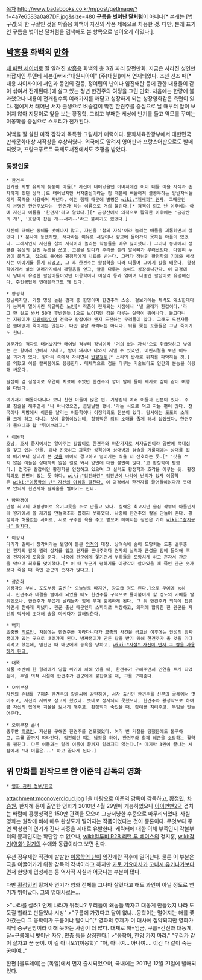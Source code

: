 [[목차]]
http://www.badabooks.co.kr/m/post/getImage/?f=4a7e6583a0a87DF.jpg&size=480
'''구름을 벗어난 달처럼'''이 아니다[* 본래는 [법구경]의 한 구절인 것을 박흥용 화백이 자신의 작품 제목으로 차용한 것. 다만, 본래 표기인 구름을 벗어난 달처럼을 검색해도 본 항목으로 넘어오게 하였다.].

== [[박흥용]] 화백의 [[만화]] ==
[[내 파란 세이버]]로 잘 알려진 [[박흥용]] 화백의 총 3권 짜리 장편만화. 지금은 사라진 성인만화잡지인 투앤티 세븐([wiki:"대원씨아이" (주)대원])에서 연재되었다. 
조선 선조 때[* 내용 사이사이에 서인과 동인의 갈등, 정여립의 난이나 임진왜란 등에 관한 내용들이 같이 섞여서 전개된다.]에 살고 있는 청년 한견주의 여정을 그린 만화. 처음에는 한량에 불과했으나 내용이 전개될수록 여러가지를 깨닫고 성장하게 되는 성장영화같은 측면이 있다. 첩에게서 태어난 서자 출생으로 벼슬길이 막힌 한견주를 중심으로 날 때부터 앞이 보이지 않아 지팡이로 앞을 보는 황정학, 그리고 부패한 세상에 반기를 들고 역모를 꾸미는 이몽학을 중심으로 스토리가 전개된다.

여백을 잘 살린 미적 감각과 독특한 그림체가 매력이다. 문화체육관광부에서 대한민국 만화문화대상 저작상을 수상하였다. 외국에도 알려져 영어판과 프랑스어판으로도 발매되었고, 프랑크푸르트 국제도서전에서도 호평을 받았다. 
=== 등장인물 ===
 * 한견주
 한가한 지방 유지의 늦둥이 아들[* 자신이 태어났을땐 아버지에겐 이미 대를 이을 자식과 손자까지 있던 상태.]로 태어났지만 서자출신이라는 점 때문에 삐뚤어져 글공부하는 양반자식들에게 폭력을 사용하며 지낸다. 이런 행패 때문에 별명은 [[wiki:"개새끼" 견자]]. 그때문인지 본명인 한견주보다는 '한견자'라는 이름으로 거의 불린다.[* 검객이 되고 난 이후에는 아예 자신의 이름을 '한견자'라고 알렸다.][* 금강산에서 의적으로 활약한 이후에는 '금강산의 개', '호랑이 잡는 개~~새끼~~'라고 불리기도 했었다.]

 자신이 태어난 동네를 벗어나지 않고, 자신을 '첩의 자식'이라 놀리는 애들을 괴롭히면서 살았다.[* 문사에 능했지만, 서자라는 이유로 서당이나 향교에 들어가지 못하는 아픔이 있었다. 그래서인지 자신을 첩의 자식이라 놀리는 학동들을 매우 싫어했다.] 그러다 동네에서 성균관 유생의 살인 누명을 쓰고, 고문을 받다가 주리를 틀려 발목뼈가 부러졌었다. 다행히 누명이 풀리고, 집으로 돌아와 황정학에게 치료를 받는다. 그러다 장님인 황정학의 기예와 세상사는 이야기를 듣게 되었고, 그 후 한견주는 황정학을 따라 떠돌며 그에게 칼을 배운다. 황정학에게서 삶의 여러가지에서 깨달음을 얻고, 칼을 다루는 솜씨도 성장해나간다. 이 과정에서 당대의 유명한 칼잡이들이었던 이몽학이나 이장각 등과 엮이며 나중엔 칼잡이로 유명해진다. 주인공답게 연애플래그도 꽤 있다.

 * 황정학
 장님이지만, 가장 명성 높은 검객 중 한명이며 한견주의 스승. 겉보기에는 체격도 왜소한데다가 눈까지 멀어버린 작달마한 노인[* 작품이 전개되는 시점에서 '낼 모래가 환갑이다.'라고 한 걸로 봐서 50대 후반인듯.]으로 보이지만 검을 다루는 실력이 뛰어나다. 들고다니는 지팡이가 [[지팡이칼]]이며 전국구 칼잡이라 왠지 도전하는 무리들이 많다. 그래도 도전자들은 쓸데없지 죽이지는 않는다. 다만 불살 캐릭터는 아니다. 뒤를 쫓는 포졸들은 그냥 죽이기도 한다. 

 명문가의 적자로 태어났지만 태어날 적부터 장님이라 '거의 없는 자식'으로 취급당하고 낮에는 큰 항아리 안에서 지내고, 밤이 돼서야 나와서 지낼 수 있었던, 어린시절을 보낸 어두운 과거가 있다. 항아리 속에서 자라면서 [[반향정위]][* 소리의 반사로 위치를 파악하는 것.]를 익혔고 이를 칼싸움에도 응용한다. 대체적으로 검을 다루는 기술보다도 인간의 본능을 이용해 싸운다.

 칼잡이 겸 침쟁이로 우연히 치료해 주었던 한견주의 깡이 맘에 들어 제자로 삼아 같이 여행을 다닌다.

 여기저기 떠돌아다니다 보니 친한 이들이 많은 편. 기생집의 여러 이들과 친분이 있다. 주로 침술을 해주면서 '나 아니였으면, 큰일날뻔 했네.'라는 식으로 먹고 자는 편이 많다. 전국이나 지방에서 이름을 날리는 이몽학이나 이장각과도 친분이 있다. 당시에는 도포의 소매를 크게 하고 다니는 것이 유행이었는데, 황정학은 되려 소매를 좁게 해서 입었었다. 한견주가 물으니까 왈 "튀어보려고."

 * 이몽학
 [[호남]], [[호서]] 등지에서는 알아주는 칼잡이로 한견주와 마찬가지로 서자출신이라 양반에 적대심을 갖고 있는 인물. 꽤나 진중하고 과묵한 성격이며 상대방과 검술을 겨룰때에는 상대를 집적 베기보다 상대가 쓴 [[갓]]을 베어서 경고하고 넘어가는 식을 더 선호하는 듯.[* '갓을 쓰지 않은 이들은 상대하지 않은 걸로 봐서 양반에 대한 불만이 많다.'고 황정학이 평했다.] 전국구 칼잡이인 황정학을 인정하고 있으며 그 실력도 황정학과 호각을 이루는 듯. 황정학과도 안면이 있는 듯 하다. [[wiki:"임진왜란" 임진년에 나라에 난리가 있자]] 이몽학은 [[wiki:"이몽학의 난" 자신의 야심을 펼친다.]] 이 과정에서 한견자를 끌어들이려다가 뜻대로 안되자 한견자와 칼싸움을 벌이기도 한다.

 * 방짜쟁이
 안성 최고의 대장장이로 유기그릇을 주로 만들고 있다. 실력은 최고지만 술집 작부의 아들인지라 왕가에서 쓸 제기를 만들때조차 뽑히지 못하였다. 나중에 한견주의 칼을 만들어 준다. 황정학과 허물없는 사이로, 서로 구수한 욕을 주고 받으며 헤어지는 장면은 가히 [[wiki:"찰지구나" 찰지다.]]

 * 이장각
 다리가 길어서 장각이라는 별명이 붙은 [[의적]]의 대장. 상여속에 숨어 도망치는 도중 결투중인 견자의 칼에 찔려 상처를 입고 견자를 혼내주려다 견자의 실력과 근성을 맘에 들어해 후에 견자에게 도움을 준다. 나중에 관군에게 쫓기면서 부하들을 도망치게 하고 혼자서 관군을 막으며 최후를 맞이했다.[* 이 때 누군가 평하기를 이장각이 살아있을 때 죽인 관군 숫자보다 죽을 때 죽인 관군의 숫자가 많다고.]

 * [[장춘화]]
 이장각의 부하. 포도부장 출신[* 오늘날로 따지면, 장교급 정도 된다.]으로 무예에 능하다. 한견주과 대결을 벌이게 되었을 때도 한견주를 구석으로 몰아붙이게 할 정도의 기예를 발휘했으나, 한견주가 무섭게 달려들자 힘에 부쳐 항복하게 된다. 그 뒤 한견주가 의적에 합류하면서 친하게 지냈다. 관군 출신 때문인지 스파이로 위장하고, 의적에 합류한 한 관군을 자신의 막사에 초대해 술을 마시다가 살해당한다.

 * 백지
 초중반 [[히로인]]. 처음에는 한견주를 따라다니다가 모종의 사건을 겪고난 이후에는 안성의 방짜쟁이가 있는 곳으로 내려가게 된다. 방짜쟁이가 만든 칼을 받기 위해 한견주가 올 것을 기다리려고 했는데, 임진년 때 왜군에게 능욕을 당하고, [[wiki:"자살" 자신이 먼저 그 칼을 사용하게 된다.]]

 * 대쪽
 작품 초반에 한 형리에게 당할 위기에 처해 있을 때, 한견주가 구해주면서 인연을 트게 되었는데, 후일 의적 시절에 한견주가 관군에게 붙잡혔을 때, 그를 구해준다.

 * 오위부장
 자신의 손녀를 구해준 한견주의 칼솜씨에 감탄하여, 서자 출신인 한견주를 신분의 굴레에서 벗어주고, 자신의 사위로 삼고자 했었다. 뜻대로 성사되지 못했으나, 한견주와 황정학으로 하여금 자신의 집에서 겨울을 보내게 해주고, 황정학이 죽었을 때, 장례를 치러주고, 무덤을 만들어준다.

 * 오위부장 손녀
 중후반 [[히로인]]. 자신을 구해준 한견주를 연모했었다. 여러 번 거절을 당했음에도 불구하고, 그를 끝까지 따라간다. 임진왜란 때는 남장을 하여, 한견주와 함께 왜군을 소탕하는 활약을 펼친다. 다른 이들과는 달리 이름이 끝까지 알려지지 않는다.[* 마지막 3권이 끝나는 시점에서 '내 이름은...' 하고 끝나게 된다.]

== 위 만화를 원작으로 한 이준익 감독의 영화 ==
 * [[영화 관련 정보/한국]]

attachment:moonovercloud.jpg
1을 바탕으로 이준익 감독이 감독하고, [[황정민]], [[차승원]], 한지혜 등이 출연한 영화가 2010년 4월 29일에 개봉하였으나 [[아이언맨2]]와 겹치는 바람에 흥행성적은 150만 관객을 모으며 그냥저냥한 수준으로 마무리되었다. 사실 영화는 원작에 비해 매우 완성도가 떨어지는 작품이었다는 것이 중론이다. 무엇보다 주연 백성현의 연기가 진짜 짜증을 제대로 유발한다. 캐릭터에 대한 이해 부족인지 각본부터의 문제인지는 확단할 수 없으나, [[wiki:알투비 R2B 리턴 투 베이스]]의 정지훈, [[wiki:감기(영화) 감기]]의 수애와 동급이라고 보면 된다.

우선 정유재란 직전에 발발한 [[이몽학의 난]]이 임진왜란 직후에 일어난다. 물론 이 부분은 극을 이끌어가기 위한 감독의 각색이라고 하지만 [[가토 기요마사]]가 [[고니시 유키나가]]보다 먼저 한양에 입성하는 등 역사적 사실과 어긋나는 부분이 많다.

다만 [[황정민]]의 황처사 연기가 영화 전체를 그나마 살렸다고 해도 과언이 아닐 정도로 연기가 뛰어났다. 그의 명대사로는...

>"나라를 살려? 언제 나라가 뒤졌냐? 우리들이 왜놈들 막자고 대동계 만들었지 나라 도둑질 할라고 만들었냐 시방" 
>"구름에 가렸다고 달이 없냐...몽학이는 떨어지는 해를 쫓아갔는디 그 몽학이가 구름이냐 달이냐"[* 영화의 주제가 이 대사에 집약되지만 영화가 워낙 중구난방이라 이해 못하는 사람이 더 많다. 대체로 해=임금, 구름=간신과 대동계, 달=구름에서 벗어난 자유, 민중 등을 상징한다.]
>"몽학아, 한양 가지 마라." "우리가 같이 살자고 꾼 꿈이. 이 길 아니오?(이몽학)" "아, 아니여... 아니여.... 이건 다 같이 죽는 꿈이여..." 

한편 [블루레이]는 [독일]에서 먼저 출시되었으며, 국내에는 2011년 12월 21일에 발매되었다. 
